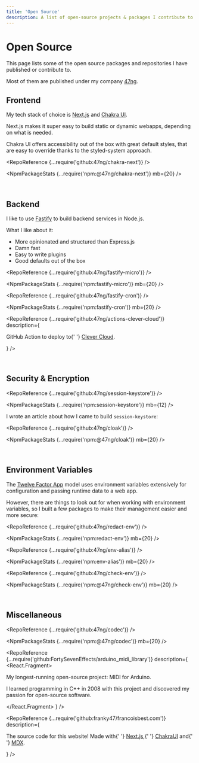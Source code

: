 ```yaml
---
title: 'Open Source'
description: A list of open-source projects & packages I contribute to.
---
```



# Open Source

This page lists some of the open source packages and repositories I have published or contribute to.

Most of them are published under my company [47ng](https://github.com/47ng).

## Frontend

My tech stack of choice is [Next.js](https://nextjs.org) and [Chakra UI](https://chakra-ui.com).

Next.js makes it super easy to build static or dynamic webapps, depending on
what is needed.

Chakra UI offers accessibility out of the box with great default styles, that are
easy to override thanks to the styled-system approach.

<RepoReference {...require('github:47ng/chakra-next')} />

<NpmPackageStats {...require('npm:@47ng/chakra-next')} mb={20} />

<br />

## Backend

I like to use [Fastify](https://fastify.io) to build backend services in Node.js.

What I like about it:

- More opinionated and structured than Express.js
- Damn fast
- Easy to write plugins
- Good defaults out of the box

<RepoReference {...require('github:47ng/fastify-micro')} />

<NpmPackageStats {...require('npm:fastify-micro')} mb={20} />

<RepoReference {...require('github:47ng/fastify-cron')} />

<NpmPackageStats {...require('npm:fastify-cron')} mb={20} />

<RepoReference
  {...require('github:47ng/actions-clever-cloud')}
  description={
    <p mb={0}>
      GitHub Action to deploy to{' '}
      <a href="https://www.clever-cloud.com"> Clever Cloud</a>.
    </p>
  }
/>

<br />

## Security & Encryption

<RepoReference {...require('github:47ng/session-keystore')} />

<NpmPackageStats {...require('npm:session-keystore')} mb={12} />

I wrote an article about how I came to build `session-keystore`:


<PostReference frontMatter={sessionKeystore} mb={20} />

<RepoReference {...require('github:47ng/cloak')} />

<NpmPackageStats {...require('npm:@47ng/cloak')} mb={20} />

<br />

## Environment Variables

The [Twelve Factor App](https://12factor.net/config) model uses environment
variables extensively for configuration and passing runtime data to a web app.

However, there are things to look out for when working with environment
variables, so I built a few packages to make their management easier and more
secure:

<RepoReference {...require('github:47ng/redact-env')} />

<NpmPackageStats {...require('npm:redact-env')} mb={20} />

<RepoReference {...require('github:47ng/env-alias')} />

<NpmPackageStats {...require('npm:env-alias')} mb={20} />

<RepoReference {...require('github:47ng/check-env')} />

<NpmPackageStats {...require('npm:@47ng/check-env')} mb={20} />

<br />

## Miscellaneous

<RepoReference {...require('github:47ng/codec')} />

<NpmPackageStats {...require('npm:@47ng/codec')} mb={20} />

<RepoReference
  {...require('github:FortySevenEffects/arduino_midi_library')}
  description={
    <React.Fragment>
      <p>My longest-running open-source project: MIDI for Arduino.</p>
      <p mb={0}>
        I learned programming in C++ in 2008 with this project and discovered my
        passion for open-source software.
      </p>
    </React.Fragment>
  }
/>

<RepoReference
  {...require('github:franky47/francoisbest.com')}
  description={
    <p mb={0}>
      The source code for this website! Made with{' '}
      <a href="https://nextjs.org">Next.js</a>,{' '}
      <a href="https://chakra-ui.com">ChakraUI</a> and{' '}
      <a href="https://mdxjs.com/">MDX</a>.
    </p>
  }
/>
